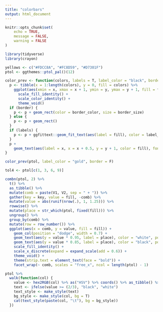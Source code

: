 ```yaml
---
title: "colorbars"
output: html_document
---
```


```r
knitr::opts_chunk$set(
	echo = TRUE,
	message = FALSE,
	warning = FALSE
)
```

```r
library(tidyverse)
library(crayon)
```

```r
yellows <- c("#FDCC8A", "#FC8D59", "#D7301F")
ptol <- ggthemes::ptol_pal()(12)
```



```r
color_prev <- function(colors, labels = T, label_color = "black", border = F, border_color = "white", border_size = 0.5) {
  p <- tibble(x = 1:length(colors), y = 0, fill = colors) %>%
    ggplot(aes(xmin = x, xmax = x + 1, ymin = y, ymax = y + 1, fill = fill)) +
      scale_fill_identity() +
      scale_color_identity() +
      theme_void()
  if (border) {
    p <- p + geom_rect(color = border_color, size = border_size)
  } else {
    p <- p + geom_rect()
  }
  if (labels) {
    p <- p + ggfittext::geom_fit_text(aes(label = fill), color = label_color)
  }
  p + 
    geom_text(aes(label = x, x = x + 0.5, y = y + 1, color = fill), fontface = "bold", vjust = 0.5, hjust = 0.5, nudge_y = 0.05)
}

color_prev(ptol, label_color = "gold", border = F)
```

```r
tol4 <- ptol[c(1, 3, 6, 9)]

combn(ptol, 2) %>%
  t() %>%
  as_tibble() %>%
  mutate(comb = paste(V1, V2, sep = " + ")) %>%
  gather(key = key, value = fill, -comb) %>%
  mutate(value = abs(runif(nrow(.), 1, 1.25))) %>%
  rowwise() %>%
  mutate(place = str_which(ptol, fixed(fill))) %>%
  ungroup() %>%
  group_by(comb) %>%
  mutate(row = row_number()) %>%
  ggplot(aes(x = comb, y = value, fill = fill)) +
    geom_col(position = "dodge", width = 0.7) +
    geom_text(aes(y = value * 0.95, label = place), color = "white", position = position_dodge(width = 0.7), fontface = "bold") +
    geom_text(aes(y = value * 0.85, label = place), color = "black", position = position_dodge(width = 0.7), fontface = "bold") +
    scale_fill_identity() +
    scale_x_discrete(expand = expand_scale(add = 0.6)) +
    theme_void() +
    theme(strip.text = element_text(face = "bold")) +
    facet_wrap(~ comb, scales = "free_x", ncol = length(ptol) - 1)
```


```r
ptol %>%
  walk(function(col) {
    value <- hex2RGB(col) %>% as("HSV") %>% coords() %>% as_tibble() %>% pull(V)
    text <- ifelse(value >= (2/3), "black", "white")
    text_style <- make_style(text)
    bg_style <- make_style(col, bg = T)
    cat(text_style(paste(col, "\t"), bg = bg_style))
  })
```



